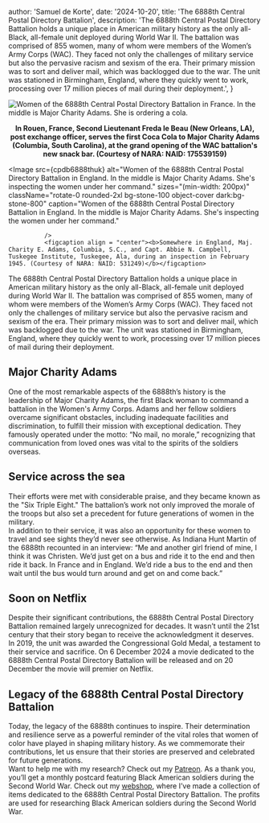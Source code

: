 


  author: 'Samuel de Korte',
  date: '2024-10-20',
  title: 'The 6888th Central Postal Directory Battalion',
  description:
    'The 6888th Central Postal Directory Battalion holds a unique place in American military history as the only all-Black, all-female unit deployed during World War II. The battalion was comprised of 855 women, many of whom were members of the Women’s Army Corps (WAC). They faced not only the challenges of military service but also the pervasive racism and sexism of the era. Their primary mission was to sort and deliver mail, which was backlogged due to the war. The unit was stationed in Birmingham, England, where they quickly went to work, processing over 17 million pieces of mail during their deployment.',
}


<Image
                src={cpdb6888thfr}
                alt="Women of the 6888th Central Postal Directory Battalion in France. In the middle is Major Charity Adams. She is ordering a cola."
                sizes="(min-width: 200px)"
                className="aspect-square rotate-0 rounded-2xl bg-stone-100 object-cover dark:bg-stone-800"
                caption="Women of the 6888th Central Postal Directory Battalion in France. In the middle is Major Charity Adams. She is ordering a cola."                
              />
              <figcaption align = "center"><b>In Rouen, France, Second Lieutenant Freda le Beau (New Orleans, LA), post exchange officer, serves the first Coca Cola to Major Charity Adams (Columbia, South Carolina), at the grand opening of the WAC battalion's new snack bar. (Courtesy of NARA: NAID: 175539159)</b></figcaption> 

<Image
                src={cpdb6888thuk}
                alt="Women of the 6888th Central Postal Directory Battalion in England. In the middle is Major Charity Adams. She's inspecting the women under her command."
                sizes="(min-width: 200px)"
                className="rotate-0 rounded-2xl bg-stone-100 object-cover dark:bg-stone-800"
                caption="Women of the 6888th Central Postal Directory Battalion in England. In the middle is Major Charity Adams. She's inspecting the women under her command."
                
              />
              <figcaption align = "center"><b>Somewhere in England, Maj. Charity E. Adams, Columbia, S.C., and Capt. Abbie N. Campbell, Tuskegee Institute, Tuskegee, Ala, during an inspection in February 1945. (Courtesy of NARA: NAID: 531249)</b></figcaption> 
The 6888th Central Postal Directory Battalion holds a unique place in American military history as the only all-Black, all-female unit deployed during World War II. The battalion was comprised of 855 women, many of whom were members of the Women’s Army Corps (WAC). They faced not only the challenges of military service but also the pervasive racism and sexism of the era. Their primary mission was to sort and deliver mail, which was backlogged due to the war. The unit was stationed in Birmingham, England, where they quickly went to work, processing over 17 million pieces of mail during their deployment.  

## Major Charity Adams
One of the most remarkable aspects of the 6888th’s history is the leadership of Major Charity Adams, the first Black woman to command a battalion in the Women's Army Corps. Adams and her fellow soldiers overcame significant obstacles, including inadequate facilities and discrimination, to fulfill their mission with exceptional dedication. They famously operated under the motto: “No mail, no morale,” recognizing that communication from loved ones was vital to the spirits of the soldiers overseas.  
## Service across the sea
Their efforts were met with considerable praise, and they became known as the "Six Triple Eight." The battalion’s work not only improved the morale of the troops but also set a precedent for future generations of women in the military.  
In addition to their service, it was also an opportunity for these women to travel and see sights they’d never see otherwise. As Indiana Hunt Martin of the 6888th recounted in an interview: “Me and another girl friend of mine, I think it was Christen. We’d just get on a bus and ride it to the end and then ride it back. In France and in England. We’d ride a bus to the end and then wait until the bus would turn around and get on and come back.”  
## Soon on Netflix
Despite their significant contributions, the 6888th Central Postal Directory Battalion remained largely unrecognized for decades. It wasn’t until the 21st century that their story began to receive the acknowledgment it deserves. In 2019, the unit was awarded the Congressional Gold Medal, a testament to their service and sacrifice. On 6 December 2024 a movie dedicated to the 6888th Central Postal Directory Battalion will be released and on 20 December the movie will premier on Netflix.
## Legacy of the 6888th Central Postal Directory Battalion
Today, the legacy of the 6888th continues to inspire. Their determination and resilience serve as a powerful reminder of the vital roles that women of color have played in shaping military history. As we commemorate their contributions, let us ensure that their stories are preserved and celebrated for future generations.  
Want to help me with my research? Check out my [Patreon](https://www.patreon.com/samueldekorte). As a thank you, you’ll get a monthly postcard featuring Black American soldiers during the Second World War.   Check out my [webshop](https://samueldekorte-shop.fourthwall.com/), where I’ve made a collection of items dedicated to the 6888th Central Postal Directory Battalion. The profits are used for researching Black American soldiers during the Second World War.   
